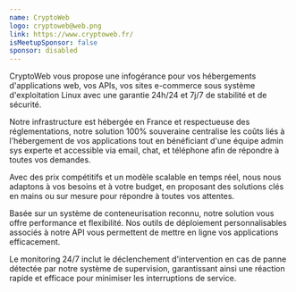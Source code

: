 ```yaml
---
name: CryptoWeb
logo: cryptoweb@web.png
link: https://www.cryptoweb.fr/
isMeetupSponsor: false
sponsor: disabled
---
```


CryptoWeb vous propose une infogérance pour vos hébergements d'applications web, vos APIs, vos sites e-commerce sous système d'exploitation Linux avec une garantie 24h/24 et 7j/7 de stabilité et de sécurité.

Notre infrastructure est hébergée en France et respectueuse des réglementations, notre solution 100% souveraine centralise les coûts liés à l'hébergement de vos applications tout en bénéficiant d'une équipe admin sys experte et accessible via email, chat, et téléphone afin de répondre à toutes vos demandes.

Avec des prix compétitifs et un modèle scalable en temps réel, nous nous adaptons à vos besoins et à votre budget, en proposant des solutions clés en mains ou sur mesure pour répondre à toutes vos attentes.

Basée sur un système de conteneurisation reconnu, notre solution vous offre performance et flexibilité. Nos outils de déploiement personnalisables associés à notre API vous permettent de mettre en ligne vos applications efficacement.

Le monitoring 24/7 inclut le déclenchement d'intervention en cas de panne détectée par notre système de supervision, garantissant ainsi une réaction rapide et efficace pour minimiser les interruptions de service.

